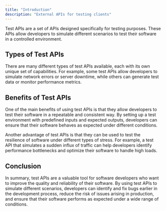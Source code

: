 ```yaml
---
title: "Introduction"
description: "External APIs for testing clients"
---
```


Test APIs are a set of APIs designed specifically for testing purposes. These APIs allow developers to simulate different scenarios to test their software in a controlled environment. 

## Types of Test APIs
There are many different types of test APIs available, each with its own unique set of capabilities. For example, some test APIs allow developers to simulate network errors or server downtime, while others can generate test data or monitor performance metrics.

## Benefits of Test APIs
One of the main benefits of using test APIs is that they allow developers to test their software in a repeatable and consistent way. By setting up a test environment with predefined inputs and expected outputs, developers can ensure that their software behaves as expected under different conditions.

Another advantage of test APIs is that they can be used to test the resilience of software under different types of stress. For example, a test API that simulates a sudden influx of traffic can help developers identify performance bottlenecks and optimize their software to handle high loads.

## Conclusion
In summary, test APIs are a valuable tool for software developers who want to improve the quality and reliability of their software. By using test APIs to simulate different scenarios, developers can identify and fix bugs earlier in the development process, reduce the risk of issues arising in production, and ensure that their software performs as expected under a wide range of conditions.